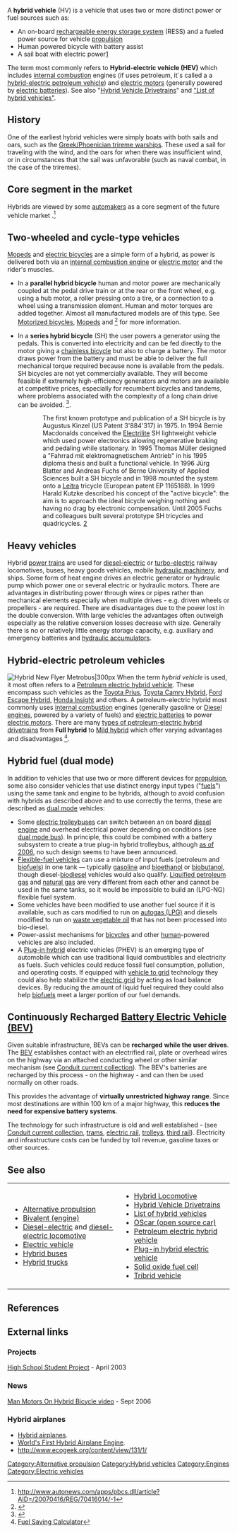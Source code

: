 A '''hybrid vehicle''' (HV) is a vehicle that uses two or more distinct power or fuel sources such as:
*An on-board [[rechargeable energy storage system]] (RESS) and a fueled power source for vehicle [[Ground propulsion|propulsion]]
*Human powered bicycle with battery assist
*A sail boat with electric power[http://www.autobloggreen.com/2006/11/28/heard-of-regenerative-braking-how-about-regenerative-sailing/]

The term most commonly refers to '''Hybrid-electric vehicle (HEV)''' which includes [[internal combustion]] engines (if uses petroleum, it´s called a a [[hybrid-electric petroleum vehicle]]) and [[electric motor]]s (generally powered by [[electric battery|electric batteries]]). See also "[[Hybrid Vehicle Drivetrains]]" and [[List_of_hybrid_vehicles|"List of hybrid vehicles"]].

==History==
One of the earliest hybrid vehicles were simply boats with both sails and oars, such as the  [[Trireme|Greek/Phoenician trireme warships]]. These used a sail for traveling with the wind, and the oars for when there was insufficient wind, or in circumstances that the sail was unfavorable (such as naval combat, in the case of the triremes).

== Core segment in the market ==
Hybrids are viewed by some [[automaker]]s as a core segment of the future vehicle market .<ref>http://www.autonews.com/apps/pbcs.dll/article?AID=/20070416/REG/70416014/-1 </ref>

==Two-wheeled and cycle-type vehicles==
[[Moped]]s and [[Motorized bicycles|electric bicycles]] are a simple form of a hybrid, as power is delivered both via an [[internal combustion|internal combustion engine]] or [[electric motor]] and the rider's muscles. 

* In a '''parallel hybrid bicycle''' human and motor power are mechanically coupled at the pedal drive train or at the rear or the front wheel, e.g. using a hub motor, a roller pressing onto a tire, or a connection to a wheel using a transmission element. Human and motor torques are added together. Almost all manufactured models are of this type. See [[Motorized bicycles]], [[Moped|Mopeds]] and <ref>{{cite web | title=Das Powerbike (German), ISBN 3895951234 | url=http://gso.gbv.de/DB=2.1/SET=1/TTL=1/SHW?FRST=1&PRS=HOL&HILN=888#888 | accessdate=february 27 | accessyear=2007}}</ref> for more information.

* In a '''series hybrid bicycle''' (SH) the user powers a generator using the pedals. This is converted into electricity and can be fed directly to the motor giving a [[chainless bicycle]] but also to charge a battery. The motor draws power from the battery and must be able to deliver the full mechanical torque required because none is available from the pedals. SH bicycles are not yet commercially available. They will become feasible if extremely high-efficiency generators and motors are available at competitive prices, especially for recumbent bicycles and tandems, where problems associated with the complexity of a long chain drive can be avoided. <ref>{{cite web | title=Velomobile Seminar 1999, ISBN 3-9520694-1-8 | url=http://www.futurebike.ch/page.asp?DH=2305 | accessdate=January 11 | accessyear=2006}} </ref>.

::The first known prototype and publication of a SH bicycle is by Augustus Kinzel (US Patent 3'884'317) in 1975. In 1994 Bernie Macdonalds conceived the [http://www.mcn.org/a/omni/ELiteBro95.htm Electrilite] SH lightweight vehicle which used power electronics allowing regenerative braking and pedaling while stationary. In 1995 Thomas Müller designed a "Fahrrad mit elektromagnetischem Antrieb" in his 1995 diploma thesis and built a functional vehicle. In 1996  Jürg Blatter and Andreas Fuchs of Berne University of Applied Sciences built a SH bicycle and in 1998 mounted the system onto a [[Leitra]] tricycle (European patent EP 1165188). In 1999 Harald Kutzke described his concept of the "active bicycle": the aim is to approach the ideal bicycle weighing nothing and having no drag by electronic compensation. Until 2005 Fuchs and colleagues built several prototype SH tricycles and quadricycles. [http://mypage.bluewin.ch/fuchsbau/Fuchs2006.pdf]

==Heavy vehicles==
Hybrid [[power train]]s are used for [[diesel-electric]] or [[turbo-electric]] railway locomotives, buses, heavy goods vehicles, mobile [[hydraulic machinery]], and ships. Some form of heat engine drives an electric generator or hydraulic pump which power one or several electric or hydraulic motors. There are advantages in distributing power through wires or pipes rather than mechanical elements especially when multiple drives - e.g. driven wheels or propellers - are required. There are disadvantages due to the power lost in the double conversion. With large vehicles the advantages often outweigh especially as the relative conversion losses decrease with size. Generally there is no or relatively little energy storage capacity, e.g. auxiliary and emergency batteries and [[hydraulic accumulator]]s.

==Hybrid-electric petroleum vehicles==
[[Image:Hybrid-bus.jpg|thumbnail|Hybrid [[New Flyer]] [[Metrobus]]|300px]]
{{main|Petroleum electric hybrid vehicle}}
When the term ''hybrid vehicle'' is used, it most often refers to a [[Petroleum electric hybrid vehicle]]. These encompass such vehicles as the [[Toyota Prius]], [[Toyota Camry Hybrid]], [[Ford Escape Hybrid]], [[Honda Insight]] and others. A petroleum-electric hybrid most commonly uses [[internal combustion]] engines (generally gasoline or [[Diesel engine]]s, powered by a variety of fuels) and [[electric battery|electric batteries]] to power [[electric motor]]s. There are many [[Hybrid Vehicle Drivetrains|types of petroleum-electric hybrid drivetrains]] from '''Full hybrid''' to [[Mild hybrid]] which offer varying advantages and disadvantages <ref>[http://automobiles.honda.com/tools/calculators/mileage_calculator.asp?ModelNa,e=Civic+Hybrid# Fuel Saving Calculator]</ref>.

==Hybrid fuel (dual mode)==
In addition to vehicles that use two or more different devices for [[Ground propulsion|propulsion]], some also consider vehicles that use distinct energy input types ("[[fuel]]s") using the same tank and engine to be hybrids, although to avoid confusion with hybrids as described above and to use correctly the terms, these are described as [[dual mode]] vehicles:
* Some [[electric trolleybus]]es can switch between an on board [[diesel engine]] and overhead electrical power depending on conditions (see [[dual mode bus]]). In principle, this could be combined with a battery subsystem to create a true plug-in hybrid trolleybus, although [[as of 2006]], no such design seems to have been announced.
* [[Flexible-fuel vehicle]]s can use a mixture of input fuels (petroleum and [[biofuel]]s) in one tank &mdash; typically [[gasoline]] and [[bioethanol]] or [[biobutanol]], though diesel-[[biodiesel]] vehicles would also qualify. [[Liquified petroleum gas]] and [[natural gas]] are very different from each other and cannot be used in the same tanks, so it would be impossible to build an (LPG-NG) flexible fuel system.
* Some vehicles have been modified to use another fuel source if it is available, such as cars modified to run on [[Autogas|autogas (LPG)]] and diesels modified to run on [[waste vegetable oil]] that has not been processed into bio-diesel.
* Power-assist mechanisms for [[bicycle]]s and other [[human]]-powered vehicles are also included.
* A [[Plug-in hybrid]] electric vehicles (PHEV) is an emerging type of automobile which can use traditional liquid combustibles and electricity as fuels.  Such vehicles could reduce fossil fuel consumption, pollution, and operating costs.  If equipped with [[vehicle to grid]] technology they could also help stabilize the [[electric grid]] by acting as load balance devices. By reducing the amount of liquid fuel required they could also help [[biofuel]]s meet a larger portion of our fuel demands.

==Continuously Recharged [[Battery electric vehicle|Battery Electric Vehicle (BEV)]]==

Given suitable infrastructure, BEVs can be '''recharged'''
'''while the user drives'''.  The [[BEV]] establishes contact with an electrified rail, plate or overhead wires on the highway via an attached conducting wheel or other similar mechanism  (see [[Conduit current collection]]).  The BEV's batteries are recharged by this process - on the highway - and can then be used normally on other roads.

This provides the advantage of '''virtually unrestricted highway'''
'''range'''.  Since most destinations are within 100 km of a major 
highway, this '''reduces the need for expensive battery systems'''.

The technology for such infrastructure is old and well established -
(see [[Conduit current collection]], [[trams]], [[electric rail]], [[Tram|trolleys]], [[third rail]]).  Electricity and infrastructure costs can be funded by toll revenue, gasoline taxes or other sources.

==See also==
{{Portal|Energy}}
{{Portal|Ecology}}
{|
|- valign=top
| width=250 align=left |
* [[Alternative propulsion]]
* [[Bivalent (engine)]]
* [[Diesel-electric]] and [[diesel-electric locomotive]]
* [[Electric vehicle]]
* [[:Category:Hybrid buses|Hybrid buses]]
* [[:Category:Hybrid trucks|Hybrid trucks]]

| width=250 align=left |

* [[Hybrid Locomotive|Hybrid Locomotive]]
* [[Hybrid Vehicle Drivetrains]]
* [[List of hybrid vehicles]]
* [[OScar (open source car)]]
* [[Petroleum electric hybrid vehicle]]
* [[Plug-in hybrid electric vehicle]]
* [[Solid oxide fuel cell]]
* [[Tribrid vehicle]]
|}

==References==
<div class="references-small">
<references/>
</div>

==External links==
===Projects===
[http://doctord.webhop.net/Scott/Hybrid/Weller_report.htm High School Student Project] - April 2003
===News===
[http://cyclesantamonica.blogspot.com/2006/09/hybrid-bike.html Man Motors On Hybrid Bicycle video] - Sept 2006
=== Hybrid airplanes ===
* [http://www.hybrid-vehicles.net/hybrid-airplanes.htm Hybrid airplanes].
*[http://www.redorbit.com/news/science/733650/scuderi_group_secures_patent_protection_for_worlds_first_hybrid_airplane/index.html World's First Hybrid Airplane Engine].
* http://www.ecogeek.org/content/view/131/1/  

{{Energy related development}} 

[[Category:Alternative propulsion]]
[[Category:Hybrid vehicles]]
[[Category:Engines]]
[[Category:Electric vehicles]]